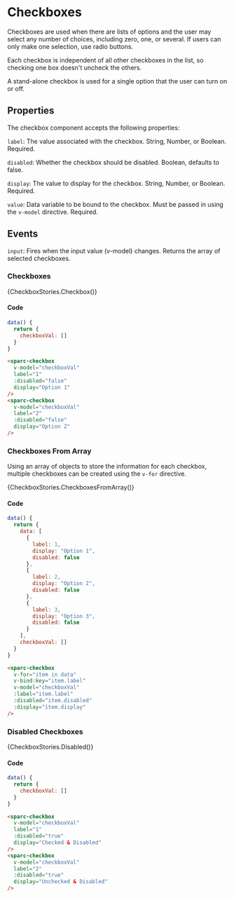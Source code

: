 
<Meta title="Components/Checkboxes" />

# Checkboxes
Checkboxes are used when there are lists of options and the user may select any number of choices, including zero, one, or several. If users can only make one selection, use radio buttons.

Each checkbox is independent of all other checkboxes in the list, so checking one box doesn't uncheck the others.

A stand-alone checkbox is used for a single option that the user can turn on or off.

## Properties
The checkbox component accepts the following properties:

`label`: The value associated with the checkbox. String, Number, or Boolean. Required.

`disabled`: Whether the checkbox should be disabled. Boolean, defaults to false.

`display`: The value to display for the checkbox. String, Number, or Boolean. Required.

`value`: Data variable to be bound to the checkbox. Must be passed in using the `v-model` directive. Required.

## Events
`input`: Fires when the input value (v-model) changes. Returns the array of selected checkboxes.

### Checkboxes

<Story of={CheckboxStories.Checkbox}>{CheckboxStories.Checkbox()}</Story>

#### Code

```js
data() {
  return {
    checkboxVal: []
  }
}
```

```html
<sparc-checkbox
  v-model="checkboxVal"
  label="1"
  :disabled="false"
  display="Option 1"
/>
<sparc-checkbox
  v-model="checkboxVal"
  label="2"
  :disabled="false"
  display="Option 2"
/>
```

### Checkboxes From Array
Using an array of objects to store the information for each checkbox, multiple checkboxes can be created using the `v-for` directive.

<Story of={CheckboxStories.CheckboxesFromArray}>{CheckboxStories.CheckboxesFromArray()}</Story>

#### Code

```js
data() {
  return {
    data: [
      {
        label: 1,
        display: "Option 1",
        disabled: false
      },
      {
        label: 2,
        display: "Option 2",
        disabled: false
      },
      {
        label: 3,
        display: "Option 3",
        disabled: false
      }
    ],
    checkboxVal: []
  }
}
```

```html
<sparc-checkbox
  v-for="item in data"
  v-bind:key="item.label"
  v-model="checkboxVal"
  :label="item.label"
  :disabled="item.disabled"
  :display="item.display"
/>
```

### Disabled Checkboxes

<Story of={CheckboxStories.Disabled}>{CheckboxStories.Disabled()}</Story>

#### Code

```js
data() {
  return {
    checkboxVal: []
  }
}
```

```html
<sparc-checkbox
  v-model="checkboxVal"
  label="1"
  :disabled="true"
  display="Checked & Disabled"
/>
<sparc-checkbox
  v-model="checkboxVal"
  label="2"
  :disabled="true"
  display="Unchecked & Disabled"
/>
```